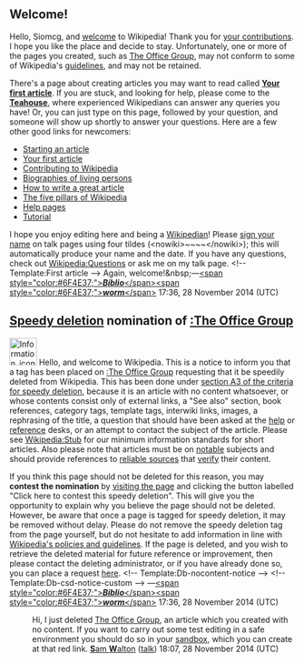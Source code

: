 <article id="44536584" title=User talk:Siomcg>
	<talkpage id="44536584" title="User talk:Siomcg">

== Welcome! ==

Hello, Siomcg, and [[Project:Introduction|welcome]] to Wikipedia! Thank you for [[Special:Contributions/Siomcg|your contributions]]. I hope you like the place and decide to stay. Unfortunately, one or more of the pages you created, such as [[The Office Group]], may not conform to some of Wikipedia's [[Wikipedia:List of policies|guidelines]], and may not be retained. 

There's a page about creating articles you may want to read called '''[[Wikipedia:Your first article|Your first article]]'''. If you are stuck, and looking for help, please come to the '''[[Wikipedia:Teahouse|Teahouse]]''', where experienced Wikipedians can answer any queries you have! Or, you can just type '''{{tl|help me}}''' on this page, followed by your question, and someone will show up shortly to answer your questions. Here are a few other good links for newcomers:
* [[Wikipedia:Starting an article|Starting an article]]
* [[Wikipedia:Your first article|Your first article]]
* [[Wikipedia:Contributing to Wikipedia|Contributing to Wikipedia]]
* [[Wikipedia:Biographies of living persons|Biographies of living persons]]
* [[Wikipedia:Article development|How to write a great article]]
* [[Wikipedia:Five pillars|The five pillars of Wikipedia]]
* [[Help:Contents|Help pages]]
* [[Wikipedia:Tutorial|Tutorial]]
I hope you enjoy editing here and being a [[Wikipedia:Wikipedians|Wikipedian]]! Please [[Wikipedia:Signatures|sign your name]] on talk pages using four tildes (&lt;nowiki&gt;~~~~&lt;/nowiki&gt;); this will automatically produce your name and the date. If you have any questions, check out [[Wikipedia:Questions]] or ask me on my talk page. &lt;!-- Template:First article --&gt; Again, welcome!&amp;nbsp;—[[User:Biblioworm|&lt;span style=&quot;color:#6F4E37;&quot;&gt;'''''Biblio'''''&lt;/span&gt;]][[User_talk:Biblioworm|&lt;span style=&quot;color:#6F4E37;&quot;&gt;'''''worm'''''&lt;/span&gt;]] 17:36, 28 November 2014 (UTC)

==[[Wikipedia:Criteria for speedy deletion|Speedy deletion]] nomination of [[:The Office Group]]==
[[Image:Information icon4.svg|48px|left|alt=|link=]]
{{Quote box|quote=&lt;p&gt;If this is the first article that you have created, you may want to read [[WP:Your first article|the guide to writing your first article]].&lt;/p&gt;&lt;p&gt;You may want to consider using the [[Wikipedia:Article wizard|Article Wizard]] to help you create articles.&lt;/p&gt;|width=20%|align=right}}
Hello, and welcome to Wikipedia. This is a notice to inform you that a tag has been placed on [[:The Office Group]] requesting that it be speedily deleted from Wikipedia. This has been done under [[WP:CSD#A3|section A3 of the criteria for speedy deletion]], because it is an article with no content whatsoever, or whose contents consist only of external links, a &quot;See also&quot; section, book references, category tags, template tags, interwiki links, images, a rephrasing of the title, a question that should have been asked at the [[Wikipedia:Help desk|help]] or [[Wikipedia:Reference desk|reference]] desks, or an attempt to contact the subject of the article. Please see [[Wikipedia:Stub#Essential information about stubs|Wikipedia:Stub]] for our minimum information standards for short articles. Also please note that articles must be on [[Wikipedia:Notability|notable]] subjects and should provide references to [[Wikipedia:Reliable sources|reliable sources]] that [[Wikipedia:Verifiability|verify]] their content. 

If you think this page should not be deleted for this reason, you may '''contest the nomination''' by [[:The Office Group|visiting the page]] and clicking the button labelled &quot;Click here to contest this speedy deletion&quot;. This will give you the opportunity to explain why you believe the page should not be deleted. However, be aware that once a page is tagged for speedy deletion, it may be removed without delay. Please do not remove the speedy deletion tag from the page yourself, but do not hesitate to add information in line with [[Wikipedia:List of policies|Wikipedia's policies and guidelines]]. If the page is deleted, and you wish to retrieve the deleted material for future reference or improvement, then please contact the deleting administrator, or if you have already done so, you can place a request [[WP:RFUD|here]]. &lt;!-- Template:Db-nocontent-notice --&gt; &lt;!-- Template:Db-csd-notice-custom --&gt; —[[User:Biblioworm|&lt;span style=&quot;color:#6F4E37;&quot;&gt;'''''Biblio'''''&lt;/span&gt;]][[User_talk:Biblioworm|&lt;span style=&quot;color:#6F4E37;&quot;&gt;'''''worm'''''&lt;/span&gt;]] 17:36, 28 November 2014 (UTC)
:Hi, I just deleted [[The Office Group]], an article which you created with no content. If you want to carry out some test editing in a safe environment you should do so in your [[User:Siomcg/sandbox|sandbox]], which you can create at that red link. [[User:Samwalton9|'''S'''am '''W'''alton]] ([[User talk:Samwalton9|talk]]) 18:07, 28 November 2014 (UTC)
	</talkpage>
</article>